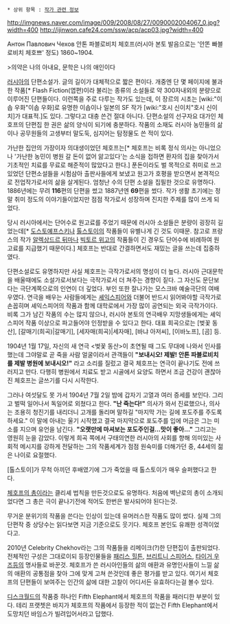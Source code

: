  * 상위 항목 : [[작가 관련 정보]]

http://imgnews.naver.com/image/009/2008/08/27/0090002004067_0.jpg?width=400
http://ijinwon.cafe24.com/ssw/acp/acp03.jpg?width=400


Антон Павлович Чехов
안톤 파블로비치 체호프(러시아 본토 발음으로는 '안똔 빠블로비치 체호쁘' 정도)
1860~1904.

>의약은 나의 아내요, 문학은 나의 애인이다

[[러시아]]의 단편소설가. 글의 길이가 대체적으로 짧은 편이다. 개중엔 단 몇 페이지에 불과한 작품[* Flash Fiction(엽편)이라 불리는 종류의 소설들로 약 300자내외의 분량으로 이루어진 단편들이다. 이런쪽을 주로 다루는 작가도 있는데, 이 장르의 시초는 [wiki:"이솝 우화"이솝 우화]로 유명한 이솝이나 일본의 SF 작가 [wiki:"호시 신이치"호시 신이치]가 대표적.]도 있다. 그렇다고 대충 쓴건 절대 아니다. 단편소설의 선구자요 대가인 체호프의 단편집 한 권은 삶의 양식이 되기에 충분하다. 작품의 소재도 러시아 농민들의 삶이나 공무원들의 고생부터 말도둑, 심지어는 탐정물도 쓴 적이 있다.

가난한 집안의 가장이자 의대생이었던 체호프는[* 체호프는 비록 정식 의사는 아니었으나 '가난한 농민이 병원 갈 돈이 없어 앓고있다'는 소식을 접하면 환자의 집을 찾아가서 기초적인 치료를 무료로 해준적이 많았다고 한다.] 푼돈이라도 벌 목적으로 취미로 쓰고 있었던 단편소설들을 시험삼아 출판사들에게 보냈고 원고가 호평을 받으면서 본격적으로 전업작가로서의 삶을 살게된다. 엄청난 수의 단편 소설을 집필한 것으로 유명하다. 1886년에는 무려 '''116'''편의 단편을 썼고 1887년엔 '''69'''편을 썼다.  작가 생활 초기에는 정말 취미 정도의 이야기들이었지만 점점 작가로서 성장하며 진지한 주제를 많이 쓰게 되었다.

당시 러시아에서는 단어수로 원고료를 주었기 때문에 러시아 소설들은 분량이 굉장히 길었는데[* [[도스토예프스키]]나 [[톨스토이]]의 작품들이 유별나게 긴 것도 이때문. 참고로 프랑스의 작가 [[알렉상드르 뒤마]]나 [[빅토르 위고]]의 작품들이 긴 경우도 단어수에 비례하여 원고료를 지급했기 때문이다.] 체호프는 반대로 간결하면서도 재밌는 글을 쓰는데 집중하였다.

단편소설로도 유명하지만 사실 체호프는 극작가로서의 명성이 더 높다. 러시아 근대문학을 배울때에도 소설가로서보다는 극작가로서 더 쳐주는 경향이 짙다. 그 자신도 문단보다는 극단계쪽으로의 인연이 더 깊었다. 부인 또한 잘나가는 모스크바 예술극단의 여배우였다. 연극을 배우는 사람들에게는 [[셰익스피어]]와 더불어 반드시 읽어봐야할 극작가로 손꼽히며 셰익스피어의 작품과 함께 대학로에서 가장 많이 공연되는 외국 극작가이다. 비록 그가 남긴 작품의 수는 많지 않으나, 러시아 본토의 연극배우 지망생들에게는 셰익스피어 작품 이상으로 파고들어야 인정받을 수 있다고 한다. 대표 희곡으로는 [벚꽃 동산], [갈매기(희곡)|갈매기], [세자매(희곡)|세자매], [바냐 아저씨], [이바노프], [곰] 등.

1904년 1월 17일, 자신의 새 연극 <벚꽃 동산>이 초연될 때 그도 무대에 나와서 인사를 했는데 그야말로 곧 죽을 사람 얼굴이라서 관객들이 '''"보내시오! 제발! 안톤 파블로비치를 제발 병원에 보내시오!"''' 라고 소리를 질렀고 결국 체호프는 연극이 끝나기도 전에 쓰러지고 만다. 다행히 병원에서 치료도 받고 시골에서 요양도 하면서 조금 건강이 괜찮아진 체호프는 글쓰기를 다시 시작한다.

그러나 여섯달도 못 가서 1904년 7월 2일 밤에 갑자기 고열과 여러 증세를 보인다. 그리고 벌떡 일어나서 독일어로 외쳤다고 한다. '''"난 죽는다!"''' 의사가 와서 진료했으나, 의사는 조용히 청진기를 내리더니 고개를 돌리며 말하길 "마지막 가는 길에 포도주를 주도록 하세요." 이 말에 아내는 울기 시작했고 결국 마지막으로 포도주를 입에 머금은 그는 미소를 지으며 유언을 남긴다. '''"오랫만에 마셔보는 포도주인걸...맛이 좋아..."''' 그리고는 영원히 눈을 감았다. 이렇게 희곡 쪽에서 구태의연한 러시아의 사회를 향해 의미있는 사회적 메시지를 강하게 전달하는 그의 작품세계가 점점 원숙미를 더해가던 중, 44세의 젊은 나이로 요절했다.

[톨스토이]가 무척 아끼던 후배였기에 그가 죽었을 때 톨스토이가 매우 슬퍼했다고 한다.


[[체호프의 총]]이라는 클리셰 법칙을 만든것으로도 유명하다. 처음에 벽난로의 총이 소개되었다면 그 총은 극이 끝나기전에 적어도 한번은 발사되어야 된다는것.

무거운 분위기의 작품을 쓴다는 인상이 있는데 유머러스한 작품도 많이 썼다. 실제 그의 단편작 중 상당수는 읽다보면 지금 기준으로도 웃기다. 체호프 본인도 유쾌한 성격이었다고.

2010년 Celebrity Chekhov라는 그의 작품들을 리메이크(?)한 단편집이 출판되었다.  전체적인 구성은 그대로이되 등장인물들을 [[패리스 힐튼]], [[브리트니 스피어스]], [[타이거 우즈]]등의 명사들로 바꾼것.  체호프가 쓴 러시아인들의 삶의 애환과 유명인사들이 느낄 삶의 애환의 공통점을 찾아 그에 맞게 고쳐 쓴것인데 좋은 평가를 받고 있다.  여기서 체호프의 단편들이 보여주는 인간의 삶에 대한 고찰이 어디서든 유효하다는걸 볼수 있다.

[[디스크월드]]의 작품중 하나인 Fifth Elephant에서 체호프의 작품을 패러디한 부분이 있다. 테리 프랫쳇은 바지가 체호프의 작품에서 등장한 적이 없는건 Fifth Elephant에서 도망치던 바임스가 빌려입어서라고 답했다.
